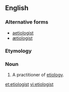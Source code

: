 ==English==

===Alternative forms===
* [[aetiologist]]
* [[ætiologist]]

===Etymology===
{{suffix|etiology|ist}}

===Noun===
{{en-noun}}

# A practitioner of [[etiology]].

[[et:etiologist]]
[[vi:etiologist]]